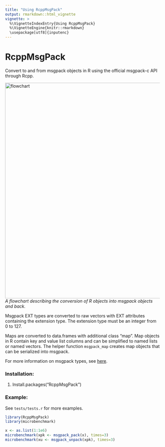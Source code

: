 ---
title: "Using RcppMsgPack"
output: rmarkdown::html_vignette
vignette: >
  %\VignetteIndexEntry{Using RcppMsgPack}
  %\VignetteEngine{knitr::rmarkdown}
  \usepackage[utf8]{inputenc}
---

# RcppMsgPack
Convert to and from msgpack objects in R using the official msgpack-c API through Rcpp.

![flowchart](msgpack_flowchart.png "Conversion flowchart"){width=700px}
*A flowchart describing the conversion of R objects into msgpack objects and back.*

Msgpack EXT types are converted to raw vectors with EXT attributes containing the extension type.  The extension type must be an integer from 0 to 127.  

Maps are converted to data.frames with additional class "map".  Map objects in R contain key and value list columns and can be simplified to named lists or named vectors.  The helper function `msgpack_map` creates map objects that can be serialized into msgpack.  

For more information on msgpack types, see [here](https://github.com/msgpack/msgpack/blob/master/spec.md).  

### Installation:
1. Install.packages("RcppMsgPack")

### Example:
See `tests/tests.r` for more examples.  
```{r}
library(RcppMsgPack)
library(microbenchmark)

x <- as.list(1:1e6)
microbenchmark(xpk <- msgpack_pack(x), times=3)
microbenchmark(xu <- msgpack_unpack(xpk), times=3)
```